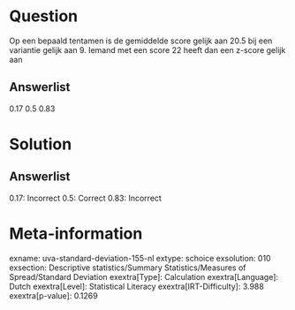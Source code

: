 Question
========

Op een bepaald tentamen is de gemiddelde score gelijk aan 20.5 bij een
variantie gelijk aan 9. Iemand met een score 22 heeft dan een z-score
gelijk aan

Answerlist
----------

0.17
0.5
0.83

Solution
========

Answerlist
----------

0.17: Incorrect
0.5: Correct
0.83: Incorrect

Meta-information
================
exname: uva-standard-deviation-155-nl
extype: schoice
exsolution: 010
exsection: Descriptive statistics/Summary Statistics/Measures of Spread/Standard Deviation
exextra[Type]: Calculation
exextra[Language]: Dutch
exextra[Level]: Statistical Literacy
exextra[IRT-Difficulty]: 3.988
exextra[p-value]: 0.1269
